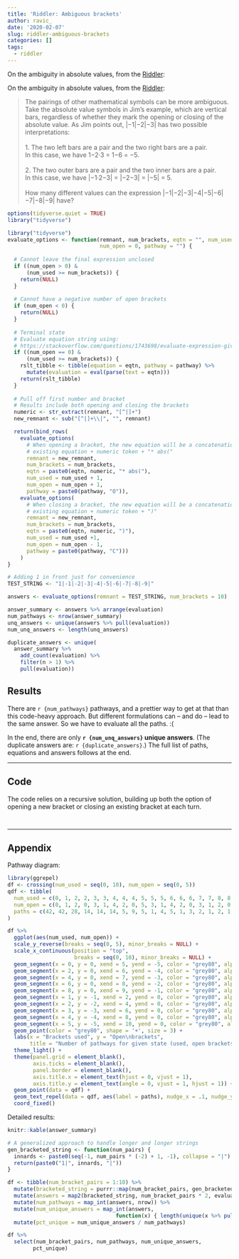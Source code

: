 ```yaml
---
title: 'Riddler: Ambiguous brackets'
author: ravic_
date: '2020-02-07'
slug: riddler-ambiguous-brackets
categories: []
tags:
  - riddler
---
```

On the ambiguity in absolute values, from the 
[Riddler](https://fivethirtyeight.com/features/how-many-more-palindrome-dates-will-you-see/):

<!--more-->

On the ambiguity in absolute values, from the 
[Riddler](https://fivethirtyeight.com/features/how-many-more-palindrome-dates-will-you-see/):

> The pairings of other mathematical symbols can be more ambiguous. Take the absolute value symbols in Jim’s example, which are vertical bars, regardless of whether they mark the opening or closing of the absolute value. As Jim points out, |−1|−2|−3| has two possible interpretations: \
\
1. The two left bars are a pair and the two right bars are a pair. \
In this case, we have 1−2·3 = 1−6 = −5.  \
\
2. The two outer bars are a pair and the two inner bars are a pair. \
In this case, we have |−1·2−3| = |−2−3| = |−5| = 5. \
\
How many different values can the expression |−1|−2|−3|−4|−5|−6|−7|−8|−9| have?

```r
options(tidyverse.quiet = TRUE)
library("tidyverse")
```

```r
library("tidyverse")
evaluate_options <- function(remnant, num_brackets, eqtn = "", num_used = 0, 
                             num_open = 0, pathway = "") {
  
  # Cannot leave the final expression unclosed
  if ((num_open > 0) &
      (num_used >= num_brackets)) {
    return(NULL)
  }
  
  # Cannot have a negative number of open brackets
  if (num_open < 0) {
    return(NULL)
  }
  
  # Terminal state
  # Evaluate equation string using:
  # https://stackoverflow.com/questions/1743698/evaluate-expression-given-as-a-string
  if ((num_open == 0) & 
      (num_used >= num_brackets)) {
    rslt_tibble <- tibble(equation = eqtn, pathway = pathway) %>%
      mutate(evaluation = eval(parse(text = eqtn)))
    return(rslt_tibble)
  }
  
  # Pull off first number and bracket 
  # Results include both opening and closing the brackets
  numeric <- str_extract(remnant, "[^|]+")
  new_remnant <- sub("[^|]+\\|", "", remnant)

  return(bind_rows(
    evaluate_options(
      # When opening a bracket, the new equation will be a concatenation:
      # existing equation + numeric token + "* abs("
      remnant = new_remnant, 
      num_brackets = num_brackets,
      eqtn = paste0(eqtn, numeric, "* abs("), 
      num_used = num_used + 1, 
      num_open = num_open + 1, 
      pathway = paste0(pathway, "O")),
    evaluate_options(
      # When closing a bracket, the new equation will be a concatenation:
      # existing equation + numeric token + ")"
      remnant = new_remnant, 
      num_brackets = num_brackets,
      eqtn = paste0(eqtn, numeric, ")"), 
      num_used = num_used +1, 
      num_open = num_open - 1, 
      pathway = paste0(pathway, "C")))
    )
}
```

```r
# Adding 1 in front just for convenience
TEST_STRING <- "1|-1|-2|-3|-4|-5|-6|-7|-8|-9|"

answers <- evaluate_options(remnant = TEST_STRING, num_brackets = 10)
```


```r
answer_summary <- answers %>% arrange(evaluation)
num_pathways <- nrow(answer_summary)
unq_answers <- unique(answers %>% pull(evaluation))
num_unq_answers <- length(unq_answers)

duplicate_answers <- unique(
  answer_summary %>% 
    add_count(evaluation) %>% 
    filter(n > 1) %>% 
    pull(evaluation))

```


## Results
There are `r {num_pathways}` pathways, and a prettier way to get at that 
than this code-heavy approach. But different formulations can -- and 
do -- lead to the same answer. So we have to evaluate all the paths. :(

In the end, there are only **`r {num_unq_answers}` unique answers**. 
(The duplicate answers are: `r {duplicate_answers}`.) The full list of paths, 
equations and answers follows at the end.


---

## Code

The code relies on a recursive solution, building up both the option of
opening a new bracket or closing an existing bracket at each turn. 

```r
```

```r
```

---

## Appendix  

Pathway diagram:  

```r
library(ggrepel)
df <- crossing(num_used = seq(0, 10), num_open = seq(0, 5))
qdf <- tibble(
  num_used = c(0, 1, 2, 2, 3, 3, 4, 4, 4, 5, 5, 5, 6, 6, 6, 7, 7, 8, 8, 9, 10),
  num_open = c(0, 1, 2, 0, 3, 1, 4, 2, 0, 5, 3, 1, 4, 2, 0, 3, 1, 2, 0, 1, 0),
  paths = c(42, 42, 28, 14, 14, 14, 5, 9, 5, 1, 4, 5, 1, 3, 2, 1, 2, 1, 1, 1, 1)
)  

df %>% 
  ggplot(aes(num_used, num_open)) + 
  scale_y_reverse(breaks = seq(0, 5), minor_breaks = NULL) + 
  scale_x_continuous(position = "top", 
                     breaks = seq(0, 10), minor_breaks = NULL) + 
  geom_segment(x = 0, y = 0, xend = 5, yend = -5, color = "grey80", alpha = .2, lty = 2) +
  geom_segment(x = 2, y = 0, xend = 6, yend = -4, color = "grey80", alpha = .2, lty = 2) +
  geom_segment(x = 4, y = 0, xend = 7, yend = -3, color = "grey80", alpha = .2, lty = 2) +
  geom_segment(x = 6, y = 0, xend = 8, yend = -2, color = "grey80", alpha = .2, lty = 2) +
  geom_segment(x = 8, y = 0, xend = 9, yend = -1, color = "grey80", alpha = .2, lty = 2) +
  geom_segment(x = 1, y = -1, xend = 2, yend = 0, color = "grey80", alpha = .2, lty = 2) +
  geom_segment(x = 2, y = -2, xend = 4, yend = 0, color = "grey80", alpha = .2, lty = 2) +
  geom_segment(x = 3, y = -3, xend = 6, yend = 0, color = "grey80", alpha = .2, lty = 2) +
  geom_segment(x = 4, y = -4, xend = 8, yend = 0, color = "grey80", alpha = .2, lty = 2) +
  geom_segment(x = 5, y = -5, xend = 10, yend = 0, color = "grey80", alpha = .2, lty = 2) +
  geom_point(color = "grey80", shape = '+', size = 3) + 
  labs(x = "Brackets used", y = "Open\nbrackets",
       title = "Number of pathways for given state (used, open brackets)") + 
  theme_light() +
  theme(panel.grid = element_blank(),
        axis.ticks = element_blank(),
        panel.border = element_blank(),
        axis.title.x = element_text(hjust = 0, vjust = 1),
        axis.title.y = element_text(angle = 0, vjust = 1, hjust = 1)) +
  geom_point(data = qdf) +
  geom_text_repel(data = qdf, aes(label = paths), nudge_x = .1, nudge_y = .1, size = 3) +
  coord_fixed() 
```

Detailed results:  

```r
knitr::kable(answer_summary)
```



```r
# A generalized approach to handle longer and longer strings
gen_bracketed_string <- function(num_pairs) {
  innards <- paste0(seq(-1, num_pairs * (-2) + 1, -1), collapse = "|")
  return(paste0("1|", innards, "|"))
}

df <- tibble(num_bracket_pairs = 1:10) %>%
  mutate(bracketed_string = purrr::map(num_bracket_pairs, gen_bracketed_string)) %>%
  mutate(answers = map2(bracketed_string, num_bracket_pairs * 2, evaluate_options)) %>%
  mutate(num_pathways = map_int(answers, nrow)) %>%
  mutate(num_unique_answers = map_int(answers, 
                                  function(x) { length(unique(x %>% pull(evaluation))) })) %>%
  mutate(pct_unique = num_unique_answers / num_pathways)

df %>%
  select(num_bracket_pairs, num_pathways, num_unique_answers, 
        pct_unique)
```



